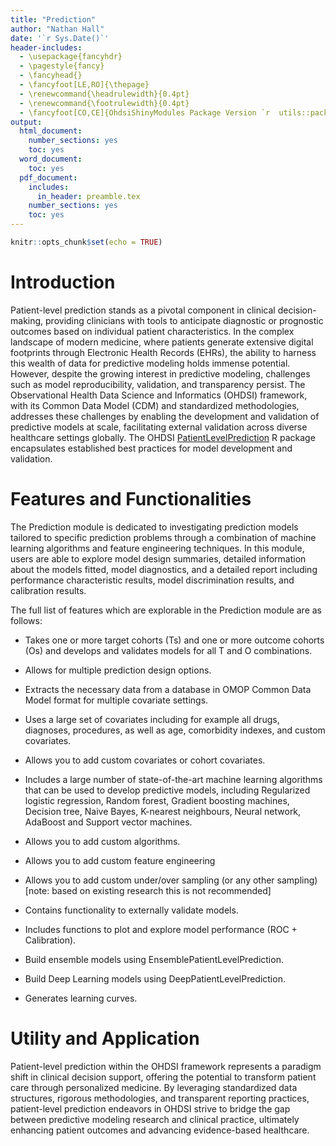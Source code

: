 ```yaml
---
title: "Prediction"
author: "Nathan Hall"
date: '`r Sys.Date()`'
header-includes:
  - \usepackage{fancyhdr}
  - \pagestyle{fancy}
  - \fancyhead{}
  - \fancyfoot[LE,RO]{\thepage}
  - \renewcommand{\headrulewidth}{0.4pt}
  - \renewcommand{\footrulewidth}{0.4pt}
  - \fancyfoot[CO,CE]{OhdsiShinyModules Package Version `r  utils::packageVersion("OhdsiShinyModules")`}
output:
  html_document:
    number_sections: yes
    toc: yes
  word_document:
    toc: yes
  pdf_document:
    includes:
      in_header: preamble.tex
    number_sections: yes
    toc: yes
---
```


```{=html}
<!--
%\VignetteEngine{knitr}
%\VignetteIndexEntry{Adding Shiny Modules}
-->
```
```r
knitr::opts_chunk$set(echo = TRUE)
```

# Introduction

Patient-level prediction stands as a pivotal component in clinical decision-making, providing clinicians with tools to anticipate diagnostic or prognostic outcomes based on individual patient characteristics. In the complex landscape of modern medicine, where patients generate extensive digital footprints through Electronic Health Records (EHRs), the ability to harness this wealth of data for predictive modeling holds immense potential. However, despite the growing interest in predictive modeling, challenges such as model reproducibility, validation, and transparency persist. The Observational Health Data Science and Informatics (OHDSI) framework, with its Common Data Model (CDM) and standardized methodologies, addresses these challenges by enabling the development and validation of predictive models at scale, facilitating external validation across diverse healthcare settings globally. The OHDSI [PatientLevelPrediction](https://ohdsi.github.io/PatientLevelPrediction/ "Patient-level Prediction") R package encapsulates established best practices for model development and validation.

# Features and Functionalities

The Prediction module is dedicated to investigating prediction models tailored to specific prediction problems through a combination of machine learning algorithms and feature engineering techniques. In this module, users are able to explore model design summaries, detailed information about the models fitted, model diagnostics, and a detailed report including performance characteristic results, model discrimination results, and calibration results.

The full list of features which are explorable in the Prediction module are as follows:

-   Takes one or more target cohorts (Ts) and one or more outcome cohorts (Os) and develops and validates models for all T and O combinations.

-   Allows for multiple prediction design options.

-   Extracts the necessary data from a database in OMOP Common Data Model format for multiple covariate settings.

-   Uses a large set of covariates including for example all drugs, diagnoses, procedures, as well as age, comorbidity indexes, and custom covariates.

-   Allows you to add custom covariates or cohort covariates.

-   Includes a large number of state-of-the-art machine learning algorithms that can be used to develop predictive models, including Regularized logistic regression, Random forest, Gradient boosting machines, Decision tree, Naive Bayes, K-nearest neighbours, Neural network, AdaBoost and Support vector machines.

-   Allows you to add custom algorithms.

-   Allows you to add custom feature engineering

-   Allows you to add custom under/over sampling (or any other sampling) [note: based on existing research this is not recommended]

-   Contains functionality to externally validate models.

-   Includes functions to plot and explore model performance (ROC + Calibration).

-   Build ensemble models using EnsemblePatientLevelPrediction.

-   Build Deep Learning models using DeepPatientLevelPrediction.

-   Generates learning curves.

# Utility and Application

Patient-level prediction within the OHDSI framework represents a paradigm shift in clinical decision support, offering the potential to transform patient care through personalized medicine. By leveraging standardized data structures, rigorous methodologies, and transparent reporting practices, patient-level prediction endeavors in OHDSI strive to bridge the gap between predictive modeling research and clinical practice, ultimately enhancing patient outcomes and advancing evidence-based healthcare.
